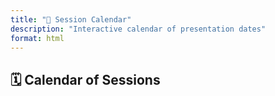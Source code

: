 ```yaml
---
title: "📅 Session Calendar"
description: "Interactive calendar of presentation dates"
format: html
---
```


## 🗓️ Calendar of Sessions

<div id='calendar'></div>

<link href='https://cdn.jsdelivr.net/npm/fullcalendar@6.1.8/index.global.min.css' rel='stylesheet' />
<script src='https://cdn.jsdelivr.net/npm/fullcalendar@6.1.8/index.global.min.js'></script>

<script>
  document.addEventListener('DOMContentLoaded', function() {
    var calendarEl = document.getElementById('calendar');
    var calendar = new FullCalendar.Calendar(calendarEl, {
      initialView: 'dayGridMonth',
      events: [
  { title: "Quantifying Yukon Chinook migration mortality and its implications for fisheries management and rebuilding under the Fish Stock Provisions of the Fisheries Act", start: "2025-12-02", url: "pages/2402.qmd", allDay: true },
  { title: "Biological models to support prioritizing salmon stocks under future climates", start: "2025-12-02", url: "pages/2405.qmd", allDay: true },
  { title: "Changing coastal productivity: Using sediment cores, water properties and archived plankton data to identify changes at the bottom of the food web in BC’s coastal waters", start: "2025-12-02", url: "pages/2406.qmd", allDay: true },
  { title: "Mechanistic modelling to link hydrology to juvenile salmon habitat quality and productivity", start: "2025-12-02", url: "pages/2424.qmd", allDay: true },
  { title: "Development of geospatial tools for large-scale freshwater salmon habitat assessment by the Freshwater Spatial Ecology Program", start: "2025-12-02", url: "pages/2425.qmd", allDay: true },
  { title: "Adaptive genetic variation and climate change resilience in Canadian Pacific salmon", start: "2025-12-02", url: "pages/2437.qmd", allDay: true },
  { title: "Quantitative assessment of the impact of Smallmouth Bass suppression efforts in Cultus Lake and SMB emigration from Cultus Lake", start: "2025-12-02", url: "pages/2443.qmd", allDay: true },
  { title: "Improved understanding of cumulative impacts on salmon survival across freshwater life-stages; tools and approaches for mechanistic assessments", start: "2025-12-02", url: "pages/2493.qmd", allDay: true },
  { title: "Climate Downscaling for salmon conservation in Marine Ecosystems", start: "2025-12-02", url: "pages/2539.qmd", allDay: true },
  { title: "Developing a cumulative effects modelling framework for the recovery of aquatic salmonid populations", start: "2025-12-02", url: "pages/BCSRIF_2020_217.qmd", allDay: true },
  { title: "First Nations led salmon habitat and population monitoring, research and cumulative effects assessment in the Lower Fraser River and Boundary Bay", start: "2025-12-02", url: "pages/BCSRIF_2022_334.qmd", allDay: true },
  { title: "Development of High-resolution Climate Change Freshwater Hazard Data for BC", start: "2025-12-02", url: "pages/BCSRIF_2022_384.qmd", allDay: true },
  { title: "Evaluating climate change scenarios for the Quesnel Watershed to determine flood, fire and temperature risks posed to Upper Fraser salmon stocks.", start: "2025-12-02", url: "pages/BCSRIF_2022_399.qmd", allDay: true },
  { title: "Supporting and connecting community-based monitoring for climate-resilient salmon ecosystems", start: "2025-12-02", url: "pages/BCSRIF_2022_401.qmd", allDay: true },
  { title: "Analysis of forestry effects on Pacific salmon in Musgamagw Dzawada’enuxw territory and across
coastal BC.", start: "2025-12-02", url: "pages/BCSRIF_2022_449.qmd", allDay: true },
  { title: "Identifying good practices for considering Indigenous Knowledge in Rebuilding Plan targets and stock assessment reference poi", start: "2025-12-04", url: "pages/2397.qmd", allDay: true },
  { title: "WCVI Sediment Transport and Redd Scour Assessment", start: "2025-12-04", url: "pages/2398.qmd", allDay: true },
  { title: "Improving baseline knowledge of environmental conditions in Vancouver Islands fjords through observations and modelling, with a focus on hypoxia dynamics, climate change, and the potential implications for Pacific salmon", start: "2025-12-04", url: "pages/2404.qmd", allDay: true },
  { title: "Follow the Fish: An integrated Chinook salmon assessment and monitoring program for the West Coast of Vancouver Island", start: "2025-12-04", url: "pages/2407.qmd", allDay: true },
  { title: "Convergent tracks: a tagging study to quantify salmon predation by sea lions", start: "2025-12-04", url: "pages/2409.qmd", allDay: true },
  { title: "Investigation of the impacts of singular and coinciding acute climate stressors on the nutritional quality of the pteropod Limacina helicina, a juvenile Pacific salmon dietary species", start: "2025-12-04", url: "pages/2412.qmd", allDay: true },
  { title: "Barkley Sound and Clayoquot Sound Krill Monitoring", start: "2025-12-04", url: "pages/2413.qmd", allDay: true },
  { title: "Monitoring and predicting the exposure of Pacific salmon to harmful algal biotoxins", start: "2025-12-04", url: "pages/2416.qmd", allDay: true },
  { title: "Development and application of laser ablation-inductively coupled plasma-mass spectrometry (LA-ICP-MS) to determine saltwater entry size of juvenile salmonids and track habitat usage.", start: "2025-12-04", url: "pages/2422.qmd", allDay: true },
  { title: "Barkley Sound and Clayoquot Sound acoustic monitoring of salmon and salmon prey", start: "2025-12-04", url: "pages/2432.qmd", allDay: true },
  { title: "Innovative Ecosystem Based Approaches to identify cumulative stressors: Salmon Fit-Chips and eDNA", start: "2025-12-04", url: "pages/2447.qmd", allDay: true },
  { title: "NA", start: "2025-12-04", url: "pages/BCSRIF_2019_040-136D.qmd", allDay: true },
  { title: "Research in support of Sarita Chinook as an Ecological Indicator and WCVI Chinook Salmon Rebuilding", start: "2025-12-04", url: "pages/BCSRIF_2022_332.qmd", allDay: true },
  { title: "Chinook Salmon Assessments and WCVI Chinook Salmon Rebuilding in the Kaouk and Artlish Watersheds", start: "2025-12-04", url: "pages/BCSRIF_2022_337.qmd", allDay: true },
  { title: "Determining the mechanisms of impacts of a changing climate on zooplankton in the Salish Sea using models and observations", start: "2025-12-04", url: "pages/BCSRIF_2022_358.qmd", allDay: true },
  { title: "Identifying factors that influence early marine survival of WCVI Chinook salmon", start: "2025-12-04", url: "pages/BCSRIF_2022_442.qmd", allDay: true },
  { title: "Improvement, Expansion and Modernization of Salmonid Health Diagnostic Services For Optimizing Salmonid Hatchery Health Management.", start: "2025-12-09", url: "pages/2408.qmd", allDay: true },
  { title: "Optimization of feeds used in the hatchery production of Pacific Salmon.", start: "2025-12-09", url: "pages/2417.qmd", allDay: true },
  { title: "Prediction of reproductive success of Chinook salmon based on Thiamine concentrations in returning adults.", start: "2025-12-09", url: "pages/2418.qmd", allDay: true },
  { title: "Measurement of stress hormones in scales and its application for the identification of conditions causing chronic stress in Pacific Salmon.", start: "2025-12-09", url: "pages/2421.qmd", allDay: true },
  { title: "SHERLOCK assay for rapid genotyping applications", start: "2025-12-09", url: "pages/2434.qmd", allDay: true },
  { title: "Intergenerational transfer and parental origins of DNA methylation variation in Coho and Chinook Salmon", start: "2025-12-09", url: "pages/2435.qmd", allDay: true },
  { title: "Developing a proactive, modernized, holistic approach to ensure optimal health and condition of Hatchery Production", start: "2025-12-09", url: "pages/2448.qmd", allDay: true },
  { title: "Relative reproductive success of hatchery- versus natural-origin salmon in Canadian integrated populations", start: "2025-12-09", url: "pages/2451.qmd", allDay: true },
  { title: "Epigenetic variation between hatchery- and natural-origin Canadian Chinook Salmon", start: "2025-12-09", url: "pages/2453.qmd", allDay: true },
  { title: "Drivers and functional consequences of hatchery epigenetic variation", start: "2025-12-09", url: "pages/3103.qmd", allDay: true },
  { title: "Genomic consequences of stray hatchery introgression", start: "2025-12-09", url: "pages/3119.qmd", allDay: true },
  { title: "Genetic and epigenetic consequences of hatchery adaptation", start: "2025-12-09", url: "pages/3120.qmd", allDay: true },
  { title: "Impact of genetic divergence on outbreeding depression in Chinook Salmon", start: "2025-12-09", url: "pages/3121.qmd", allDay: true },
  { title: "Science-based review of hatchery results in the DFO Pacific Region", start: "2025-12-09", url: "pages/BCSRIF_2019_136.qmd", allDay: true },
  { title: "Causes and consequences of vateritic otoliths in hatchery-reared Coho salmon", start: "2025-12-09", url: "pages/BCSRIF_2020_239.qmd", allDay: true },
  { title: "The application of nanopore technology for the rapid detection and characterization of pathogenic organisms in enhancement hatcheries", start: "2025-12-09", url: "pages/BCSRIF_2020_311.qmd", allDay: true },
  { title: "Enhanced salmon bycatch monitoring and sampling in the Pacific region groundfish trawl fishery", start: "2025-12-11", url: "pages/2394.qmd", allDay: true },
  { title: "Improved decision making for salmon by understanding the threats of freshwater Aquatic Invasive Species both now and in the future", start: "2025-12-11", url: "pages/2410.qmd", allDay: true },
  { title: "A decision-support tool that considers harvest, hatchery, and habitat management levers to support implementation of the Fisheries Act for Pacific salmon", start: "2025-12-11", url: "pages/2449.qmd", allDay: true },
  { title: "Fishery & Assessment Data Section - Data Stewardship Unit", start: "2025-12-11", url: "pages/2546.qmd", allDay: true },
  { title: "Empowering Indigenous community fisheries with deep learning - computer vision for adaptive management of terminal salmon fisheries", start: "2025-12-11", url: "pages/BCSRIF_2019_045.qmd", allDay: true },
  { title: "Enhancing Sustainability of capture & release marine recreational Pacific salmon fisheries using new tools/technology", start: "2025-12-11", url: "pages/BCSRIF_2019_058.qmd", allDay: true },
  { title: "Supporting the Ongoing Use and Development of the Pacific Salmon Explorer", start: "2025-12-11", url: "pages/BCSRIF_2020_279.qmd", allDay: true },
  { title: "First Nations-led catch monitoring to inform sustainable mixed-stock fisheries management on the Central Coast", start: "2025-12-11", url: "pages/BCSRIF_2020_292.qmd", allDay: true },
  { title: "Selective Fishing Using a Salmon Trap in the Campbell River Estuary", start: "2025-12-11", url: "pages/BCSRIF_2022_347.qmd", allDay: true },
  { title: "Restoring freshwater connectivity for Pacific salmon", start: "2025-12-11", url: "pages/BCSRIF_2022_415.qmd", allDay: true },
  { title: "FRIM – Short term mortality holding and respirometry studies", start: "2025-12-11", url: "pages/BCSRIF_2022_454.qmd", allDay: true },
  { title: "NA", start: "2025-12-11", url: "pages/_blank_.qmd", allDay: true },
  { title: "NA", start: "2025-12-11", url: "pages/_blank_.qmd", allDay: true }
]
    });
    calendar.render();
  });
</script>
